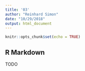 ```yaml
---
title: '03'
author: "Reinhard Simon"
date: "10/29/2018"
output: html_document
---
```


```r
knitr::opts_chunk$set(echo = TRUE)
```

## R Markdown

TODO
